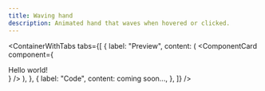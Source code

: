 ```yaml
---
title: Waving hand
description: Animated hand that waves when hovered or clicked.
---
```


<ContainerWithTabs
  tabs={[
    {
      label: "Preview",
      content: (
        <ComponentCard
          component={
            <div className="flex gap-2">
              <span className="text-lg font-semibold text-primary/70 dark:text-primary cursor-default text-end">
                Hello world!
              </span>
              <WavingHand />
            </div>
          }
        />
      ),
    },
    {
      label: "Code",
      content: <span>coming soon...</span>,
    },
  ]}
/>
